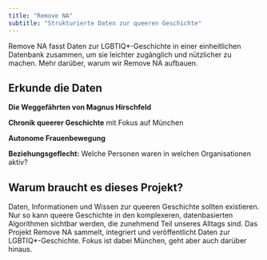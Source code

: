 ```yaml
---
title: "Remove NA"
subtitle: "Strukturierte Daten zur queeren Geschichte"
---
```


Remove NA fasst Daten zur LGBTIQ*-Geschichte in einer einheitlichen Datenbank zusammen, um sie leichter zugänglich und nützlicher zu machen. Mehr darüber, warum wir Remove NA aufbauen. 

## Erkunde die Daten


<div class="alert alert-primary">
  <strong>Die Weggefährten von Magnus Hirschfeld</strong>
</div>

<div class="alert alert-secondary">
  <strong>Chronik queerer Geschichte</strong> mit Fokus auf München
</div>


<div class="alert alert-info">
  <strong>Autonome Frauenbewegung</strong>
</div>

<div class="alert alert-success">
  <strong>Beziehungsgeflecht:</strong> Welche Personen waren in welchen Organisationen aktiv?
</div>

## Warum braucht es dieses Projekt?

Daten, Informationen und Wissen zur queeren Geschichte sollten existieren. 
Nur so kann queere Geschichte in den komplexeren, datenbasierten Algorithmen sichtbar werden, die zunehmend Teil unseres Alltags sind.
Das Projekt Remove NA sammelt, integriert und veröffentlicht Daten zur LGBTIQ*-Geschichte.
Fokus ist dabei München, geht aber auch darüber hinaus.



